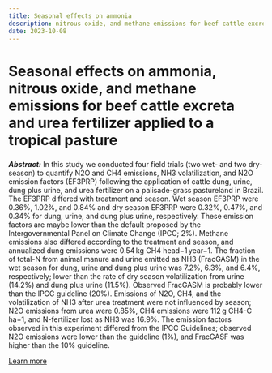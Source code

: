 ```yaml
---
title: Seasonal effects on ammonia
description: nitrous oxide, and methane emissions for beef cattle excreta and urea fertilizer applied to a tropical pasture.
date: 2023-10-08
---
```


# Seasonal effects on ammonia, nitrous oxide, and methane emissions for beef cattle excreta and urea fertilizer applied to a tropical pasture
### 


**_Abstract:_** 	In this study we conducted four field trials (two wet- and two dry-season) to quantify N2O and CH4 emissions, NH3 volatilization, and N2O emission factors (EF3PRP) following the application of cattle dung, urine, dung plus urine, and urea fertilizer on a palisade-grass pastureland in Brazil. The EF3PRP differed with treatment and season. Wet season EF3PRP were 0.36%, 1.02%, and 0.84% and dry season EF3PRP were 0.32%, 0.47%, and 0.34% for dung, urine, and dung plus urine, respectively. These emission factors are maybe lower than the default proposed by the Intergovernmental Panel on Climate Change (IPCC; 2%). Methane emissions also differed according to the treatment and season, and annualized dung emissions were 0.54 kg CH4 head−1 year−1. The fraction of total-N from animal manure and urine emitted as NH3 (FracGASM) in the wet season for dung, urine and dung plus urine was 7.2%, 6.3%, and 6.4%, respectively; lower than the rate of dry season volatilization from urine (14.2%) and dung plus urine (11.5%). Observed FracGASM is probably lower than the IPCC guideline (20%). Emissions of N2O, CH4, and the volatilization of NH3 after urea treatment were not influenced by season; N2O emissions from urea were 0.85%, CH4 emissions were 112 g CH4-C ha−1, and N-fertilizer lost as NH3 was 16.9%. The emission factors observed in this experiment differed from the IPCC Guidelines; observed N2O emissions were lower than the guideline (1%), and FracGASF was higher than the 10% guideline.

[Learn more](https://www.sciencedirect.com/science/article/abs/pii/S0167198719310013?via%3Dihub)
